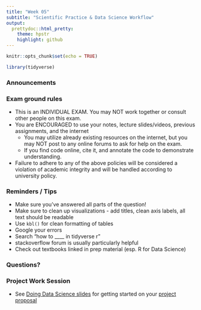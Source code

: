 ```yaml
---
title: "Week 05"
subtitle: "Scientific Practice & Data Science Workflow"
output: 
  prettydoc::html_pretty:
    theme: hpstr
    highlight: github
---
```


```r
knitr::opts_chunk$set(echo = TRUE)
```

```r
library(tidyverse)
```


### Announcements


### Exam ground rules

+ This is an INDIVIDUAL EXAM. You may NOT work together or consult other people on this exam.
+ You are ENCOURAGED to use your notes, lecture slides/videos, previous assignments, and the internet
    + You may utilize already existing resources on the internet, but you may NOT post to any online forums to ask for help on the exam.  
    + If you find code online, cite it, and annotate the code to demonstrate understanding. 
+ Failure to adhere to any of the above policies will be considered a violation of academic integrity and will be handled according to university policy.

### Reminders / Tips

+ Make sure you've answered all parts of the question!
+ Make sure to clean up visualizations - add titles, clean axis labels, all text should be readable
+ Use `kbl()` for clean formatting of tables
+ Google your errors
+ Search "how to ____ in tidyverse r"
+ stackoverflow forum is usually particularly helpful
+ Check out textbooks linked in prep material (esp. R for Data Science)

### Questions?


### Project Work Session

- See [Doing Data Science slides](https://kgfitzgerald.github.io/APU_MATH_250/slides/16-doing-data-science.html#1) for getting started on your [project proposal](https://apumath250.netlify.app/project/#project-proposal)


